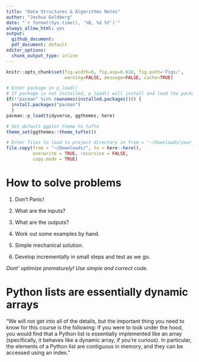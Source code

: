 ```yaml
---
title: "Data Structures & Algorithms Notes"
author: "Joshua Goldberg"
date: "`r format(Sys.time(), '%B, %d %Y')`"
always_allow_html: yes
output:
  github_document: 
  pdf_document: default
editor_options: 
  chunk_output_type: inline
---
```


```r
knitr::opts_chunk$set(fig.width=6, fig.asp=0.618, fig.path='Figs/',
                      warning=FALSE, message=FALSE, cache=TRUE)
```

```r
# Enter package in p_load()
# If package is not installed, p_load() will install and load the package
if(!"pacman" %in% rownames(installed.packages())) {
  install.packages("pacman")
  }
pacman::p_load(tidyverse, ggthemes, here)

# Set default ggplot theme to tufte
theme_set(ggthemes::theme_tufte())
```

```r
# Enter files to load to project directory in from = "~/Downloads/your_file_name_here"
file.copy(from = "~/Downloads/", to = here::here(), 
          overwrite = TRUE, recursive = FALSE, 
          copy.mode = TRUE)
```

# How to solve problems

1. Don't Panic!

1. What are the inputs?

1. What are the outputs?

1. Work out some examples by hand.

1. Simple mechanical solution.

1. Develop incrementally in small steps and test as we go.

*Dont' optimize prematurely! Use simple and correct code.*

# Python lists are essentially dynamic arrays

"We will not get into all of the details, but the important thing you need to know for this course is the following: If you were to look under the hood, you would find that a Python list is essentially implemented like an array (specifically, it behaves like a dynamic array, if you're curious). In particular, the elements of a Python list are contiguous in memory, and they can be accessed using an index."






